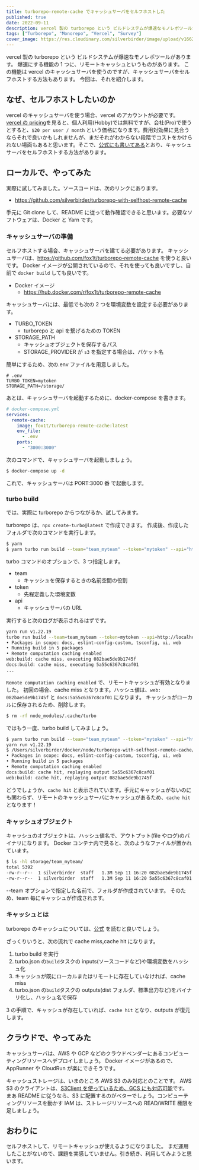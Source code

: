 ```yaml
---
title: turborepo-remote-cache でキャッシュサーバをセルフホストした
published: true
date: 2022-09-11
description: vercel 製の turborepo という ビルドシステムが爆速なモノレポツールがあります。爆速にする機能の 1 つに、リモートキャッシュというものがあります。この機能は vercel のキャッシュサーバを使うのですが、キャッシュサーバをセルフホストする方法もあります。今回は、それを紹介します。
tags: ["Turborepo", "Monorepo", "Vercel", "Survey"]
cover_image: https://res.cloudinary.com/silverbirder/image/upload/v1662900642/silver-birder.github.io/blog/danny-sleeuwenhoek-YkBaEl7f1C8-unsplash.jpg
---
```


vercel 製の turborepo という ビルドシステムが爆速なモノレポツールがあります。
爆速にする機能の 1 つに、リモートキャッシュというものがあります。
この機能は vercel のキャッシュサーバを使うのですが、キャッシュサーバをセルフホストする方法もあります。
今回は、それを紹介します。

## なぜ、セルフホストしたいのか

vercel のキャッシュサーバを使う場合、vercel のアカウントが必要です。
[vercel の pricing](https://vercel.com/pricing)を見ると、個人利用(Hobby)では無料ですが、会社(Pro)で使うとすると、`$20 per user / month` という価格になります。費用対効果に見合うならそれで良いかもしれませんが、まだそれがわからない段階でコストをかけられない場面もあると思います。そこで、[公式にも書いてある](https://turborepo.org/docs/core-concepts/remote-caching#custom-remote-caches)とおり、キャッシュサーバをセルフホストする方法があります。

## ローカルで、やってみた

実際に試してみました。ソースコードは、次のリンクにあります。

- https://github.com/silverbirder/turborepo-with-selfhost-remote-cache

手元に Git clone して、README に従って動作確認できると思います。必要なソフトウェアは、Docker と Yarn です。

### キャッシュサーバの準備

セルフホストする場合、キャッシュサーバを建てる必要があります。
キャッシュサーバは、https://github.com/fox1t/turborepo-remote-cache を使うと良いです。
Docker イメージが公開されているので、それを使っても良いですし、自前で `docker build` しても良いです。

- Docker イメージ
  - https://hub.docker.com/r/fox1t/turborepo-remote-cache

キャッシュサーバには、最低でも次の 2 つを環境変数を設定する必要があります。

- TURBO_TOKEN
  - turborepo と api を繋げるための TOKEN
- STORAGE_PATH
  - キャッシュオブジェクトを保存するパス
  - STORAGE_PROVIDER が `s3` を指定する場合は、バケット名

簡単にするため、次の.env ファイルを用意しました。

```
# .env
TURBO_TOKEN=mytoken
STORAGE_PATH=/storage/
```

あとは、キャッシュサーバを起動するために、docker-compose を書きます。

```yml
# docker-compose.yml
services:
  remote-cache:
    image: fox1t/turborepo-remote-cache:latest
    env_file:
      - .env
    ports:
      - "3000:3000"
```

次のコマンドで、キャッシュサーバを起動しましょう。

```bash
$ docker-compose up -d
```

これで、キャッシュサーバは PORT:3000 番 で起動します。

### turbo build

では、実際に turborepo からつながるか、試してみます。

turborepo は、`npx create-turbo@latest` で作成できます。
作成後、作成したフォルダで次のコマンドを実行します。

```bash
$ yarn
$ yarn turbo run build --team="team_myteam" --token="mytoken" --api="http://localhost:3000"
```

turbo コマンドのオプションで、3 つ指定します。

- team
  - キャッシュを保存するときの名前空間の役割
- token
  - 先程定義した環境変数
- api
  - キャッシュサーバの URL

実行すると次のログが表示されるはずです。

```bash
yarn run v1.22.19
turbo run build --team=team_myteam --token=mytoken --api=http://localhost:3000
• Packages in scope: docs, eslint-config-custom, tsconfig, ui, web
• Running build in 5 packages
• Remote computation caching enabled
web:build: cache miss, executing 082bae5de9b1745f
docs:build: cache miss, executing 5a55c6367c8caf01
...
```

`Remote computation caching enabled` で、リモートキャッシュが有効となりました。
初回の場合、cache miss となります。ハッシュ値は、`web: 082bae5de9b1745f` と `docs:5a55c6367c8caf01` になります。
キャッシュがローカルに保存されるため、削除します。

```bash
$ rm -rf node_modules/.cache/turbo
```

ではもう一度、turbo build してみましょう。

```bash
$ yarn turbo run build --team="team_myteam" --token="mytoken" --api="http://localhost:3000"
yarn run v1.22.19
$ /Users/silverbirder/docker/node/turborepo-with-selfhost-remote-cache/node_modules/.bin/turbo run build --team=team_myteam --token=mytoken --api=http://localhost:3000
• Packages in scope: docs, eslint-config-custom, tsconfig, ui, web
• Running build in 5 packages
• Remote computation caching enabled
docs:build: cache hit, replaying output 5a55c6367c8caf01
web:build: cache hit, replaying output 082bae5de9b1745f
```

どうでしょうか、`cache hit` と表示されています。手元にキャッシュがないのにも関わらず、リモートのキャッシュサーバにキャッシュがあるため、`cache hit` となります！

### キャッシュオブジェクト

キャッシュのオブジェクトは、ハッシュ値名で、アウトプット(file やログ)のバイナリになります。
Docker コンテナ内で見ると、次のようなファイルが置かれています。

```bash
$ ls -hl storage/team_myteam/
total 5392
-rw-r--r--  1 silverbirder  staff   1.3M Sep 11 16:20 082bae5de9b1745f
-rw-r--r--  1 silverbirder  staff   1.3M Sep 11 16:20 5a55c6367c8caf01
```

--team オプションで指定した名前で、フォルダが作成されています。
そのため、team 毎にキャッシュが作成されます。

### キャッシュとは

turborepo のキャッシュについては、[公式](https://turborepo.org/docs/core-concepts/caching) を読むと良いでしょう。

ざっくりいうと、次の流れで cache miss,cache hit になります。

1. turbo build を実行
2. turbo.json の`build`タスクの inputs(ソースコードなど)や環境変数をハッシュ化
3. キャッシュが既にローカルまたはリモートに存在していなければ、cache miss
4. turbo.json の`build`タスクの outputs(dist フォルダ、標準出力など)をバイナリ化し、ハッシュ名で保存

3 の手順で、キャッシュが存在していれば、`cache hit` となり、outputs が復元します。

## クラウドで、やってみた

キャッシュサーバは、AWS や GCP などのクラウドベンダーにあるコンピューティングリソースへデプロイしましょう。
Docker イメージがあるので、AppRunner や CloudRun が楽にできそうです。

キャッシュストレージは、いまのところ AWS S3 のみ対応とのことです。
AWS S3 のクライアントは、[S3Client を使っているため、GCS にも対応可能](https://zenn.dev/mizchi/articles/s3-compatible-client)です。まあ README に従うなら、S3 に配置するのがベターでしょう。コンピューティングリソースを動かす IAM は、ストレージリソースへの READ/WRITE 権限を足しましょう。

## おわりに

セルフホストして、リモートキャッシュが使えるようになりました。
まだ運用したことがないので、課題を実感していません。引き続き、利用してみようと思います。
